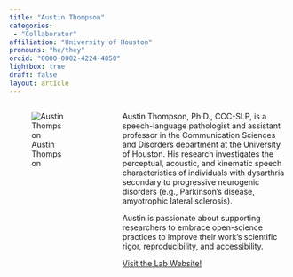 ```yaml
---
title: "Austin Thompson"
categories:
 - "Collaborator"
affiliation: "University of Houston"
pronouns: "he/they"
orcid: "0000-0002-4224-4850"
lightbox: true
draft: false
layout: article
---
```


:::::: columns
::: {.column width="30%"}
![Austin Thompson](Thompson Headshot - Austin Thompson.jpeg)
:::

::: {.column width="5%"}
:::

::: {.column width="65%"}
Austin Thompson, Ph.D., CCC-SLP, is a speech-language pathologist and assistant professor in the Communication Sciences and Disorders department at the University of Houston. His research investigates the perceptual, acoustic, and kinematic speech characteristics of individuals with dysarthria secondary to progressive neurogenic disorders (e.g., Parkinson’s disease, amyotrophic lateral sclerosis).

Austin is passionate about supporting researchers to embrace open-science practices to improve their work’s scientific rigor, reproducibility, and accessibility.

[Visit the Lab Website!](https://www.speak-lab.com/){.btn .btn-outline-primary .btn role="button" data-toggle="button" title="Visit the Lab Website"}\
\
:::
::::::

